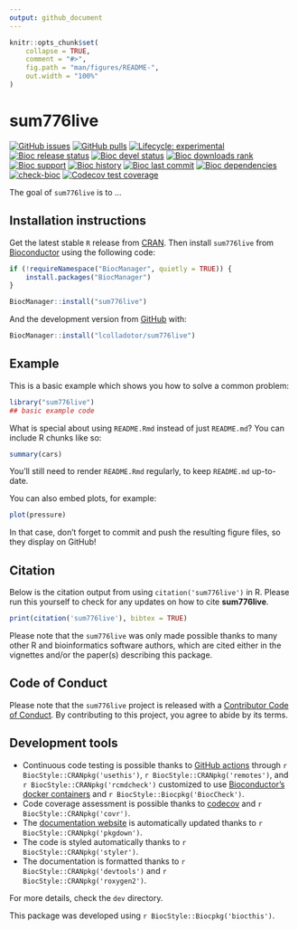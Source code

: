 ```yaml
---
output: github_document
---
```


<!-- README.md is generated from README.Rmd. Please edit that file -->

```r
knitr::opts_chunk$set(
    collapse = TRUE,
    comment = "#>",
    fig.path = "man/figures/README-",
    out.width = "100%"
)
```

# sum776live

<!-- badges: start -->
[![GitHub issues](https://img.shields.io/github/issues/lcolladotor/sum776live)](https://github.com/lcolladotor/sum776live/issues)
[![GitHub pulls](https://img.shields.io/github/issues-pr/lcolladotor/sum776live)](https://github.com/lcolladotor/sum776live/pulls)
[![Lifecycle: experimental](https://img.shields.io/badge/lifecycle-experimental-orange.svg)](https://lifecycle.r-lib.org/articles/stages.html#experimental)
[![Bioc release status](http://www.bioconductor.org/shields/build/release/bioc/sum776live.svg)](https://bioconductor.org/checkResults/release/bioc-LATEST/sum776live)
[![Bioc devel status](http://www.bioconductor.org/shields/build/devel/bioc/sum776live.svg)](https://bioconductor.org/checkResults/devel/bioc-LATEST/sum776live)
[![Bioc downloads rank](https://bioconductor.org/shields/downloads/release/sum776live.svg)](http://bioconductor.org/packages/stats/bioc/sum776live/)
[![Bioc support](https://bioconductor.org/shields/posts/sum776live.svg)](https://support.bioconductor.org/tag/sum776live)
[![Bioc history](https://bioconductor.org/shields/years-in-bioc/sum776live.svg)](https://bioconductor.org/packages/release/bioc/html/sum776live.html#since)
[![Bioc last commit](https://bioconductor.org/shields/lastcommit/devel/bioc/sum776live.svg)](http://bioconductor.org/checkResults/devel/bioc-LATEST/sum776live/)
[![Bioc dependencies](https://bioconductor.org/shields/dependencies/release/sum776live.svg)](https://bioconductor.org/packages/release/bioc/html/sum776live.html#since)
[![check-bioc](https://github.com/lcolladotor/sum776live/actions/workflows/check-bioc.yml/badge.svg)](https://github.com/lcolladotor/sum776live/actions/workflows/check-bioc.yml)
[![Codecov test coverage](https://codecov.io/gh/lcolladotor/sum776live/branch/devel/graph/badge.svg)](https://app.codecov.io/gh/lcolladotor/sum776live?branch=devel)
<!-- badges: end -->

The goal of `sum776live` is to ...

## Installation instructions

Get the latest stable `R` release from [CRAN](http://cran.r-project.org/). Then install `sum776live` from [Bioconductor](http://bioconductor.org/) using the following code:

```r
if (!requireNamespace("BiocManager", quietly = TRUE)) {
    install.packages("BiocManager")
}

BiocManager::install("sum776live")
```

And the development version from [GitHub](https://github.com/lcolladotor/sum776live) with:

```r
BiocManager::install("lcolladotor/sum776live")
```
## Example

This is a basic example which shows you how to solve a common problem:

```r
library("sum776live")
## basic example code
```

What is special about using `README.Rmd` instead of just `README.md`? You can include R chunks like so:

```r
summary(cars)
```

You'll still need to render `README.Rmd` regularly, to keep `README.md` up-to-date.

You can also embed plots, for example:

```r
plot(pressure)
```

In that case, don't forget to commit and push the resulting figure files, so they display on GitHub!

## Citation

Below is the citation output from using `citation('sum776live')` in R. Please
run this yourself to check for any updates on how to cite __sum776live__.

```r
print(citation('sum776live'), bibtex = TRUE)
```

Please note that the `sum776live` was only made possible thanks to many other R and bioinformatics software authors, which are cited either in the vignettes and/or the paper(s) describing this package.

## Code of Conduct

Please note that the `sum776live` project is released with a [Contributor Code of Conduct](http://bioconductor.org/about/code-of-conduct/). By contributing to this project, you agree to abide by its terms.

## Development tools

* Continuous code testing is possible thanks to [GitHub actions](https://www.tidyverse.org/blog/2020/04/usethis-1-6-0/)  through `r BiocStyle::CRANpkg('usethis')`, `r BiocStyle::CRANpkg('remotes')`, and `r BiocStyle::CRANpkg('rcmdcheck')` customized to use [Bioconductor's docker containers](https://www.bioconductor.org/help/docker/) and `r BiocStyle::Biocpkg('BiocCheck')`.
* Code coverage assessment is possible thanks to [codecov](https://codecov.io/gh) and `r BiocStyle::CRANpkg('covr')`.
* The [documentation website](http://lcolladotor.github.io/sum776live) is automatically updated thanks to `r BiocStyle::CRANpkg('pkgdown')`.
* The code is styled automatically thanks to `r BiocStyle::CRANpkg('styler')`.
* The documentation is formatted thanks to `r BiocStyle::CRANpkg('devtools')` and `r BiocStyle::CRANpkg('roxygen2')`.

For more details, check the `dev` directory.

This package was developed using `r BiocStyle::Biocpkg('biocthis')`.


